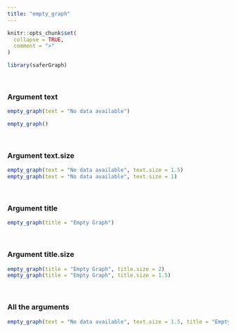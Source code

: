 ---
title: "empty_graph"
---

```{r, include = FALSE}
knitr::opts_chunk$set(
  collapse = TRUE,
  comment = ">"
)
```

```{r setup}
library(saferGraph)
```
<br>

### Argument text
```{r}
empty_graph(text = "No data available")

empty_graph()
```
<br>

### Argument text.size
```{r}
empty_graph(text = "No data available", text.size = 1.5)
empty_graph(text = "No data available", text.size = 1)
```
<br>

### Argument title
```{r}
empty_graph(title = "Empty Graph")
```
<br>

### Argument title.size
```{r}
empty_graph(title = "Empty Graph", title.size = 2)
empty_graph(title = "Empty Graph", title.size = 1.5)
```
<br>

### All the arguments
```{r}
empty_graph(text = "No data available", text.size = 1.5, title = "Empty Graph", title.size = 2)
```
<br>